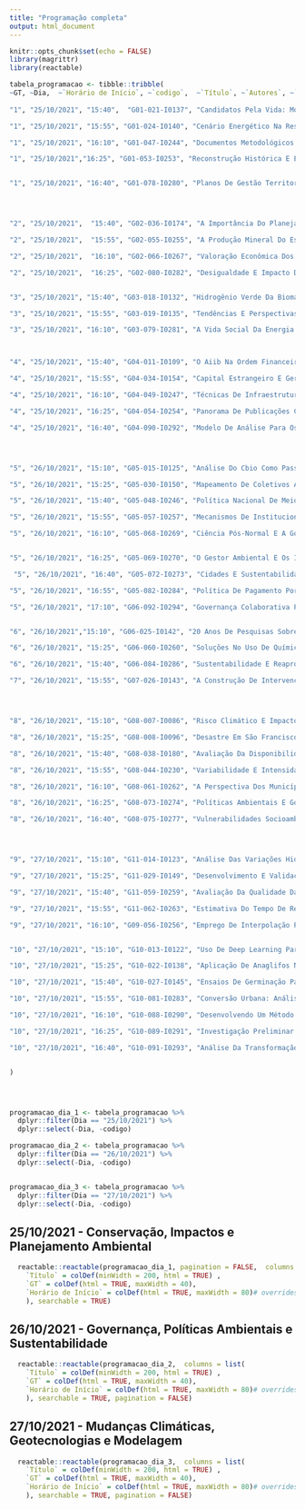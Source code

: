 ```yaml
---
title: "Programação completa"
output: html_document
---
```


```r
knitr::opts_chunk$set(echo = FALSE)
library(magrittr)
library(reactable)
```

<link rel="stylesheet" href="https://cdn.jsdelivr.net/gh/jpswalsh/academicons@1/css/academicons.min.css">




```r
tabela_programacao <- tibble::tribble(
~GT, ~Dia,  ~`Horário de Início`, ~`codigo`,  ~`Título`, ~`Autores`, ~`Resumo`,
 
"1", "25/10/2021", "15:40",  "G01-021-I0137", "Candidatos Pela Vida: Mortes Indígenas Estimulam A Participação Política De Povos Nativos?", "Matheus Valentim; Fernando Postali", "Em breve",

"1", "25/10/2021", "15:55", "G01-024-I0140", "Cenário Energético Na Reserva De Desenvolvimento Sustentável Barra Do Una, Peruíbe/Sp", "Andres Caseiro Guilhem; Tatiana Peixoto Gonçalves", "Em breve",

"1", "25/10/2021", "16:10", "G01-047-I0244", "Documentos Metodológicos Para Elaboração De Planejamento E Gestão De Unidades De Conservação: Uma Análise Climática", "Nathalia Bassoli Minari", "Em breve",

"1", "25/10/2021","16:25", "G01-053-I0253", "Reconstrução Histórica E Ecológica Do Ambiente Pelo Olhar De Comunidades Tradicionais", "Ariadne Dall’acqua Ayres; Fernanda da Rocha Brando; Ricardo Macedo Corrêa e Castro", "Em breve",


"1", "25/10/2021", "16:40", "G01-078-I0280", "Planos De Gestão Territorial E Ambiental Em Terras Indígenas No Estado Do Acre", "Málika Simis Pilnik; Tarik Argentim", "Em breve",




"2", "25/10/2021",  "15:40", "G02-036-I0174", "A Importância Do Planejamento Ambiental No Município De Aurelino Leal-Ba", "Ian Felipe Nascimento; Fábio dos Santos Massena",  "Em breve",

"2", "25/10/2021",  "15:55", "G02-055-I0255", "A Produção Mineral Do Estado Do Pará E Sua Relação Com As Questões Sociais E Ambientais Dos Municípios", "João Victor Santana", "Em breve",

"2", "25/10/2021",  "16:10", "G02-066-I0267", "Valoração Econômica Dos Serviços Ecossistêmicos Culturais Providos Pelo Parque Estadual Ilha Anchieta – Sp", "Anelise Gomes da Silva; Lucas Teixeira Leite de Souza; Jeferson Brás Lima", "Em breve",

"2", "25/10/2021",  "16:25", "G02-080-I0282", "Desigualdade E Impacto Do Consumo Sobre A Extração De Recursos Naturais", "Henrique Bottura Paiva; Deise Maria Bourscheidt", "Em breve",


"3", "25/10/2021", "15:40", "G03-018-I0132", "Hidrogênio Verde Da Biomassa Para Veículos Leves No Brasil: Uma Análise Por Meio Da Perspectiva Multinível", "Luis Guilherme Larizzatti Zacharias; Drielli Peyerl",  "Em breve",

"3", "25/10/2021", "15:55", "G03-019-I0135", "Tendências E Perspectivas Para O Consumo De Combustíveis No Transporte Rodoviário Brasileiro Entre 2020 E 2030", "Celso Cachola; Ana Clara Costa Andrade; Drielli Peyerl",  "Em breve",

"3", "25/10/2021", "16:10", "G03-079-I0281", "A Vida Social Da Energia No Brasil 1970- 2020", "Andrea Lampis; Silvia Sayuri Mandai", "Em breve",



"4", "25/10/2021", "15:40", "G04-011-I0109", "O Aiib Na Ordem Financeira Internacional: Análise Comparativa Dos Instrumentos De Avaliação De Impacto Socioambiental Dos Projetos Do Aiib E Do Banco Mundial Na Índia (2017-2020)", "Felipe Jukemura",  "Em breve",

"4", "25/10/2021", "15:55", "G04-034-I0154", "Capital Estrangeiro E Geração De Energia Na Amazônia: Considerações Sobre Pequenas Centrais Hidrelétricas (Pchs)", "Ednilson Gomes de Souza Junior",  "Em breve",

"4", "25/10/2021", "16:10", "G04-049-I0247", "Técnicas De Infraestrutura Na Construção Da Represa Guarapiranga E Seu Impacto No Território", "Carlos César Leonardi", "Em breve",

"4", "25/10/2021", "16:25", "G04-054-I0254", "Panorama De Publicações Cientificas: Os Efeitos Socioeconômicos E Ambientais Causados Pelos Ruídos Provenientes Da Produção Da Energia Eólica", "Matheus Noronha; Gabriele Benfatti; Andre Themoteo; Riomar Jorge; Sandro Yamamotto; Carolina Kimura; Talita Narciso; Rosemeire de Souza; Vivian Blaso",  "Em breve",

"4", "25/10/2021", "16:40", "G04-090-I0292", "Modelo De Análise Para Os Impactos Cumulativos De Pequenas Centrais Hidrelétricas Em Cascata", "Silvia Sayuri Mandai; Evandro Mateus Moretto; Jocilene Barros; Evandro Albiach Branco; Gustavo Arcoverde; Neiva Cristina Araújo; Emílio Moran", "Em breve",




"5", "26/10/2021", "15:10", "G05-015-I0125", "Análise Do Cbio Como Passo Inicial Ao Desenvolvimento De Beccs No Brasil", "Brenda Honório Mazzeu Silveira; Hirdan Katarina de Medeiros Costa; Edmilson Moutinho dos Santos",  "Em breve",

"5", "26/10/2021", "15:25", "G05-030-I0150", "Mapeamento De Coletivos Ambientais Urbanos Da União Das Hortas Comunitárias De São Paulo E Da Sampa + Rural", "Luana Santos de Souza; Renata Ferraz de Toledo",  "Em breve",

"5", "26/10/2021", "15:40", "G05-048-I0246", "Política Nacional De Meio Ambiente: A Subordinação Do Zoneamento Ecológico- Econômico Ao Licenciamento Ambiental No Litoral Do Paraná", "Nathalia Bassoli Minari",  "Em breve",

"5", "26/10/2021", "15:55", "G05-057-I0257", "Mecanismos De Institucionalização De Pautas E A Passagem De Ideias Ao Cenário De Formulação De Políticas Públicas: Aliança Entre Atores E Casos Na Área Ambiental", "Luene Pessoa Vicente; Fernanda da Rocha Brando Fernandez",  "Em breve",

"5", "26/10/2021", "16:10", "G05-068-I0269", "Ciência Pós-Normal E A Governança Dos Comuns De Elinor Ostrom Um Diálogo Possível Na Gestão Sustentável Dos Recursos Hídricos?", "Vanessa Victor da Cruz de Souza",  "Em breve",


"5", "26/10/2021", "16:25", "G05-069-I0270", "O Gestor Ambiental E Os Institutos Federais Como Atores Relevantes Na Implementação Dos Ods.", "Josué Duarte; Gabriel Salles; Guilherme Mendonça", "Em breve",

 "5", "26/10/2021", "16:40", "G05-072-I0273", "Cidades E Sustentabilidade: Desafios E Mecanismos Para Implementação De Espaços Urbanos Saudáveis E Sustentáveis Na Agenda 2030", "André Luiz Pereira Spinieli; Letícia de Paula Souza", "Em breve",

"5", "26/10/2021", "16:55", "G05-082-I0284", "Política De Pagamento Por Serviço Ambiental No Brasil: O Caso Da Lei No 14.119, De 13 De Janeiro De 2021 E Seus Interesses Relacionados", "Maycon Yuri Nascimento Costa; Débora Melo Alves", "Em breve",

"5", "26/10/2021", "17:10", "G06-092-I0294", "Governança Colaborativa Para O Monitoramento Do Lixo No Mar: Uma Análise Dos Atores Sociais Do Estado De São Paulo", "Vitória Milanez Scrich", "Em breve",


"6", "26/10/2021","15:10", "G06-025-I0142", "20 Anos De Pesquisas Sobre Coleta Seletiva No Brasil: Uma Análise Bibliométrica", "Darlene Gomes Baêta; Anderson Moreira Pinto; Joysinett Moraes da Silva; Ricardo César da Silva Guabiroba; Pedro Roberto Jacobi",  "Em breve",

"6", "26/10/2021", "15:25", "G06-060-I0260", "Soluções No Uso De Químicos Na Agricultura", "Belmiro Saburo Shimada",  "Em breve",

"6", "26/10/2021", "15:40", "G06-084-I0286", "Sustentabilidade E Reaproveitamento De Resíduos De Peixes Para A Obtenção De Farinha", "Josiane Silva; Janaína Lima", "Em breve",

"7", "26/10/2021", "15:55", "G07-026-I0143", "A Construção De Intervenções Educadoras Socioambientais Em Tempos De Pandemia: Experiências E Aprendizados Com As Oficinas De Mobilização Popular Do Raízes De Tupi", "Bruno Fernandes; Nadia Rosário de Oliveira; Nara Perobelli de Moraes", "Em breve",




"8", "26/10/2021", "15:10", "G08-007-I0086", "Risco Climático E Impactos No Ecossistema Cultural Amazônico", "Moara Almeida Canova Teixeira; Jaqueline Nichi; Amasa Ferreira Carvalho; Marcelo Rezende Calça Soeira",  "Em breve",

"8", "26/10/2021", "15:25", "G08-008-I0096", "Desastre Em São Francisco Xavier: O Que Levou À Interrupção Do Abastecimento De Água Em 2008.", "Camila Miranda Michelin",  "Em breve",

"8", "26/10/2021", "15:40", "G08-038-I0180", "Avaliação Da Disponibilidade Hídrica No Solo Para A Região Da Baixada Maranhense, Frente Aos Cenários De Mudanças Climáticas.", "Fernando Ferreira; Ronaldo Menezes", "Em breve",

"8", "26/10/2021", "15:55", "G08-044-I0230", "Variabilidade E Intensidade Da Chuva Em Uma Área De Floresta Na Amazônia Nos Anos De 1999 A 2020", "Sara Line Silveira Araujo; Renata Gonçalves Aguiar",  "Em breve",

"8", "26/10/2021", "16:10", "G08-061-I0262", "A Perspectiva Dos Municípios Brasileiros Sobre A Proteção Ambiental Na Campanha Da Onu \"Construindo Cidades Resilientes – Minha Cidade Está Se Preparando”", "Betina Ortiz Bruel; Adriana da Silva Santos; Juliana Mara Nespolo",  "Em breve",

"8", "26/10/2021", "16:25", "G08-073-I0274", "Políticas Ambientais E Governança Climática: Perspectivas Dos Sistemas De Transição Sustentável Para O Combate Às Mudanças Climáticas", "Luis Henrique da Rocha Paim Garcia; Maria Eliane Blaskesi Silveira",  "Em breve",

"8", "26/10/2021", "16:40", "G08-075-I0277", "Vulnerabilidades Socioambientais E As Secas Na Amazônia: O Caso Do Estado Do Amazonas", "Lyvia Amado de Oliveira", "Em breve",




"9", "27/10/2021", "15:10", "G11-014-I0123", "Análise Das Variações Hidrodinâmicas Sazonais Associadas Às Mudanças Climáticas Globais Na Baixada Santista (SP, Brasil)", "Samuel Hora Yang; Joseph Harari; Tiago Cortez; Celia Regina de Gouveia Souza", "Em breve",

"9", "27/10/2021", "15:25", "G11-029-I0149", "Desenvolvimento E Validação Do Stfm: Um Novo Modelo De Derramamento De Óleo Para A Costa Brasileira", "Daniel Zacharias; Carine Gama; Adalgiza Fornaro", "Em breve",

"9", "27/10/2021", "15:40", "G11-059-I0259", "Avaliação Da Qualidade Da Água Na Desembocadura Do Rio Acaraú, Na Baía De Itaguá, Ubatuba-SP – Outubro/2021", "Igor Ruiz Atake; Joseph Harari; Paulo Antonio de Almeida Sinisgalli", "Em breve",

"9", "27/10/2021", "15:55", "G11-062-I0263", "Estimativa Do Tempo De Residência No Canal Principal Do Estuário De Cananéia-Iguape Através Da Modelagem Numérica", "Paula Birocchi; Marcelo Dottori","Em breve", 

"9", "27/10/2021", "16:10", "G09-056-I0256", "Emprego De Interpolação Para Espacialização De Dados Pluviométricos No Estado Do Maranhão", "Admo Ramos Silva Júnior; Taíssa Caroline Silva Rodrigues; Juliane Borralho de Andrade; Ronaldo Haroldo Nascimento de Menezes", "Em breve",


"10", "27/10/2021", "15:10", "G10-013-I0122", "Uso De Deep Learning Para Detecção De Cecropia sp. Em Área De Restauração Florestal Da Amazônia Imageada Por Drone", "Rafael Walter Albuquerque; Daniel Luís Mascia Vieira; Manuel Eduardo Ferreira; Lucas Pedrosa Soares; Julio Ricardo Caetano Tymus; Cintia Palheta Balieiro; Marcelo Hiromiti Matsumoto; Luciana Spinelli Araujo; Luiz Eduardo Vicente; Carlos Henrique Grohmann;", "Em breve",

"10", "27/10/2021", "15:25", "G10-022-I0138", "Aplicação De Anaglifos No Levantamento De Voçorocas Na Bacia Hidrográfica Do Córrego Do Palmital - Minas Gerais, Brasil", "Ádria Kanome Mori Soares; Valéria Guimarães Silvestre Rodrigues; Silvio Crestana; Joel Barbujiani Sígolo", "Em breve",

"10", "27/10/2021", "15:40", "G10-027-I0145", "Ensaios De Germinação Para Avaliação Da Sensibilidade De Diferentes Espécies De Plantas Expostas Ao Cádmio", "Jacqueline Zanin Lima; Allan Pretti Ogura; Joel Barbujiani Sígolo; Valéria Guimarães Silvestre Rodrigues", "Em breve",

"10", "27/10/2021", "15:55", "G10-081-I0283", "Conversão Urbana: Análise Temporal Do Uso E Cobertura Da Terra No Crescimento Urbano Do Município De Rio Verde (GO)", "Marcos Vinícius Santos de Freitas; Amiel Araujo Soares Santos; Lorena Souza Miranda; Guilherme Antonio da Silva", "Em breve",

"10", "27/10/2021", "16:10", "G10-088-I0290", "Desenvolvendo Um Método De Detecção De Florestas De Igapó Da Volta Grande Do Xingu Nas Décadas De 1990 E 2000 A Partir De Radares De Abertura Sintética", "Alynne Almeida Affonso; Carlos Henrique Grohmann", "Em breve",

"10", "27/10/2021", "16:25", "G10-089-I0291", "Investigação Preliminar Das Transformações Da Zona Costeira Santista A Partir Do Século Xvi: Utilizando Sistemas De Informações Geográficas Como Ferramenta Para Uma Análise Histórica Ambiental", "Alynne Almeida Affonso; Michel Michaelovitch de Mahiques; Helen Bradley; Fiona Cawkwell","Em breve",

"10", "27/10/2021", "16:40", "G10-091-I0293", "Análise Da Transformação Do Uso E Cobertura Do Solo Entre Os Anos 2000 E 2017 Na Volta Grande Do Xingu, Pará", "Alynne Almeida Affonso; Silvia Sayuri Mandai; Tatiana Pineda Portella; Carlos Henrique Grohmann; José Alberto Quintanilha","Em breve",


) 




programacao_dia_1 <- tabela_programacao %>% 
  dplyr::filter(Dia == "25/10/2021") %>% 
  dplyr::select(-Dia, -codigo) 

programacao_dia_2 <- tabela_programacao %>% 
  dplyr::filter(Dia == "26/10/2021") %>% 
  dplyr::select(-Dia, -codigo)


programacao_dia_3 <- tabela_programacao %>% 
  dplyr::filter(Dia == "27/10/2021") %>% 
  dplyr::select(-Dia, -codigo)

```


## 25/10/2021 - Conservação, Impactos e Planejamento Ambiental

```r
  reactable::reactable(programacao_dia_1, pagination = FALSE,  columns = list(
    `Título` = colDef(minWidth = 200, html = TRUE) ,
    `GT` = colDef(html = TRUE, maxWidth = 40),
    `Horário de Início` = colDef(html = TRUE, maxWidth = 80)# overrides the default)
    ), searchable = TRUE)
```


## 26/10/2021 - Governança, Políticas Ambientais e Sustentabilidade

```r
  reactable::reactable(programacao_dia_2,  columns = list(
    `Título` = colDef(minWidth = 200, html = TRUE) ,
    `GT` = colDef(html = TRUE, maxWidth = 40),
    `Horário de Início` = colDef(html = TRUE, maxWidth = 80)# overrides the default)
    ), searchable = TRUE, pagination = FALSE)
```




## 27/10/2021 - Mudanças Climáticas, Geotecnologias e Modelagem

```r
  reactable::reactable(programacao_dia_3,  columns = list(
    `Título` = colDef(minWidth = 200, html = TRUE) ,
    `GT` = colDef(html = TRUE, maxWidth = 40),
    `Horário de Início` = colDef(html = TRUE, maxWidth = 80)# overrides the default)
    ), searchable = TRUE, pagination = FALSE)
```

